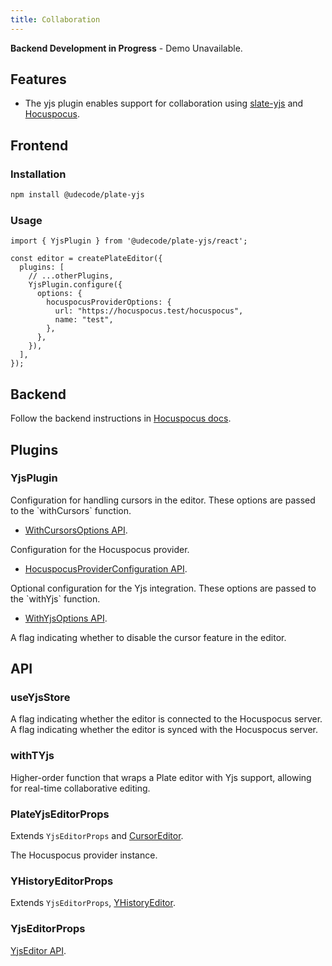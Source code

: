 ```yaml
---
title: Collaboration
---
```


<Callout className="my-4">

**Backend Development in Progress** - Demo Unavailable.

</Callout>

<PackageInfo>

## Features

- The yjs plugin enables support for collaboration using [slate-yjs](https://docs.slate-yjs.dev/) and [Hocuspocus](https://docs.slate-yjs.dev/walkthroughs/collaboration-hocuspocus).

</PackageInfo>

## Frontend

### Installation

```bash
npm install @udecode/plate-yjs
```

### Usage

```tsx
import { YjsPlugin } from '@udecode/plate-yjs/react';

const editor = createPlateEditor({
  plugins: [
    // ...otherPlugins,
    YjsPlugin.configure({
      options: {
        hocuspocusProviderOptions: {
          url: "https://hocuspocus.test/hocuspocus",
          name: "test",
        },
      },
    }),
  ],
});
```

## Backend

Follow the backend instructions in [Hocuspocus docs](https://tiptap.dev/hocuspocus/getting-started).

## Plugins

### YjsPlugin

<APIOptions>
<APIItem name="cursorOptions" type="WithCursorsOptions<TCursorData>" optional>
Configuration for handling cursors in the editor. These options are passed
to the `withCursors` function.

- [WithCursorsOptions API](https://docs.slate-yjs.dev/api/slate-yjs-core/cursor-plugin#withcursors).

</APIItem>
<APIItem
  name="hocuspocusProviderOptions"
  type="HocuspocusProviderConfiguration"
  required
>
Configuration for the Hocuspocus provider.

- [HocuspocusProviderConfiguration API](https://tiptap.dev/hocuspocus/provider/configuration).

</APIItem>
<APIItem name="yjsOptions" type="WithYjsOptions" optional>
Optional configuration for the Yjs integration. These options are passed to
the `withYjs` function.

- [WithYjsOptions API](https://docs.slate-yjs.dev/api/slate-yjs-core/yjs-plugin#withyjs).

</APIItem>
<APIItem name="disableCursors" type="boolean" optional>
A flag indicating whether to disable the cursor feature in the editor.
</APIItem>
</APIOptions>

## API

### useYjsStore

<APIState>
  <APIItem name="isConnected" type="boolean">
    A flag indicating whether the editor is connected to the Hocuspocus server.
  </APIItem>
  <APIItem name="isSynced" type="boolean">
    A flag indicating whether the editor is synced with the Hocuspocus server.
  </APIItem>
</APIState>

### withTYjs

Higher-order function that wraps a Plate editor with Yjs support, allowing for real-time collaborative editing.

### PlateYjsEditorProps

<APIAttributes>

Extends `YjsEditorProps` and [CursorEditor](https://docs.slate-yjs.dev/api/slate-yjs-core/cursor-plugin#cursoreditor).

<APIItem name="yjs" type="object">
  
<APISubList>

<APISubListItem parent="yjs" name="provider" type="HocuspocusProvider">

The Hocuspocus provider instance.

</APISubListItem>

</APISubList>

</APIItem>

</APIAttributes>

### YHistoryEditorProps

Extends `YjsEditorProps`, [YHistoryEditor](https://docs.slate-yjs.dev/api/slate-yjs-core/history-plugin#yhistoryeditor).

### YjsEditorProps

[YjsEditor API](https://docs.slate-yjs.dev/api/slate-yjs-core/yjs-plugin#yjseditor).
